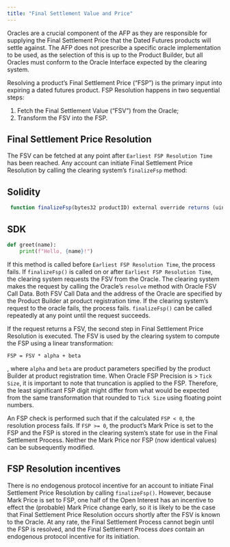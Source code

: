 ```yaml
---
title: "Final Settlement Value and Price"
---
```


Oracles are a crucial component of the AFP as they are responsible for supplying the Final Settlement Price that the Dated Futures products will settle against. The AFP does not prescribe a specific oracle implementation to be used, as the selection of this is up to the Product Builder, but all Oracles must conform to the Oracle Interface expected by the clearing system.

Resolving a product's Final Settlement Price ("FSP") is the primary input into expiring a dated futures product. FSP Resolution happens in two sequential steps:

1. Fetch the Final Settlement Value ("FSV") from the Oracle;
2. Transform the FSV into the FSP.

## Final Settlement Price Resolution

The FSV can be fetched at any point after `Earliest FSP Resolution Time` has been reached. Any account can initiate Final Settlement Price Resolution by calling the clearing system's `finalizeFsp` method:

:::: {.panel-tabset}
## Solidity
```javascript
 function finalizeFsp(bytes32 productID) external override returns (uint) 
```
## SDK
```python
def greet(name):
    print(f"Hello, {name}!")
```
:::

If this method is called before `Earliest FSP Resolution Time`, the process fails. If `finalizeFsp()` is called on or after `Earliest FSP Resolution Time`, the clearing system requests the FSV from the Oracle. The clearing system makes the request by calling the Oracle's `resolve` method with Oracle FSV Call Data. Both FSV Call Data and the address of the Oracle are specified by the Product Builder at product registration time. If the clearing system's request to the oracle fails, the process fails. `finalizeFsp()` can be called repeatedly at any point until the request succeeds.

If the request returns a FSV, the second step in Final Settlement Price Resolution is executed. The FSV is used by the clearing system to compute the FSP using a linear transformation:

```
FSP = FSV * alpha + beta
```

, where `alpha` and `beta` are product parameters specified by the product Builder at product registration time. When Oracle FSP Precision is > `Tick Size`, it is important to note that truncation is applied to the FSP. Therefore, the least significant FSP digit might differ from what would be expected from the same transformation that rounded to `Tick Size` using floating point numbers.

An FSP check is performed such that if the calculated `FSP < 0`, the resolution process fails. If `FSP >= 0`, the product's Mark Price is set to the FSP and the FSP is stored in the clearing system's state for use in the Final Settlement Process. Neither the Mark Price nor FSP (now identical values) can be subsequently modified.

## FSP Resolution incentives

There is no endogenous protocol incentive for an account to initiate Final Settlement Price Resolution by calling `finalizeFsp()`. However, because Mark Price is set to FSP, one half of the Open Interest has an incentive to effect the (probable) Mark Price change early, so it is likely to be the case that Final Settlement Price Resolution occurs shortly after the FSV is known to the Oracle. At any rate, the Final Settlement Process cannot begin until the FSP is resolved, and the Final Settlement Process _does_ contain an endogenous protocol incentive for its initiation.